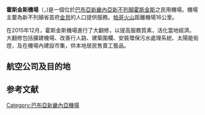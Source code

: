 {{noteTA
|G1 = TO
}}
{{Refimprove|time=2021-10-09T18:18:34+00:00}}
{{Airport infobox
| box-width        = 30%
| airport_name     = 霍斯金斯機場<br>Hoskins Airport
| type             = 民用
| city             = [[巴布亞新畿內亞|巴布亞新畿內亞]][[新不列顛|新不列顛]][[霍斯金斯|霍斯金斯]]
| location         = [[巴布亞新畿內亞|巴布亞新畿內亞]][[新不列顛|新不列顛]][[霍斯金斯|霍斯金斯]]
| pushpin_map            = Papua New Guinea
| elevation        = 66[[英呎|英呎]]/20[[米|米]]
| IATA             = HKN
| ICAO             = AYHK
| coordinates      = {{Coord|05|27|43.81|S|150|24|17.80|E|type:airport}}
| runway1_heading  = 12/30
| runway1_feet     = 5,212
| runway1_meter    = 1,589
| runway1_surface  = [[柏油|柏油]]
| footnotes        = 來源:世界航空數據<ref>[http://worldaerodata.com/wad.cgi?id=PP40765]</ref>
}}
'''霍斯金斯機場'''（{{lang-en|Hoskins Airport}}，{{airport codes|HKN|AYHK}})是一個位於[[巴布亞新畿內亞|巴布亞新畿內亞]][[新不列顛|新不列顛]][[霍斯金斯|霍斯金斯]]之民用機場。機場主要為新不列顛省首府[[金貝|金貝]]的人口提供服務。[[帕哥火山|帕哥火山]]距離機場16公里。

在2015年12月，霍斯金斯機場進行了大翻修，以提高服務質素，活化當地經濟。大翻修包括擴建機場、改善行人路、建築圍欄、安裝環保污水處理系統、太陽能街燈，及在機場內建設市集，供本地居民售賣工藝品。

==航空公司及目的地==
{{airport-dest-list
|[[紐吉尼航空|紐吉尼航空]] | {{tsl|en|Lae Nadzab Airport|萊城}}、[[傑克遜斯國際機場|傑克遜斯]]、{{tsl|en|Rabaul Airport|拉包爾}}
|[[巴布亞新幾內亞航空|巴布亞新幾內亞航空]]<ref>[http://www.apng.com/sdoc.asp?fname=SCHED_18_4_RPT_26Sep11.pdf Airlines PNG flight schedule]{{dead link|date=April 2017 |bot=InternetArchiveBot |fix-attempted=yes }}</ref> | 萊城、拉包爾
| {{tsl|en|Travel Air (Papua New Guinea)|Travel Air航空}}  | 萊城、傑克遜斯、拉包爾
}}

==参考文献==
{{reflist}}

[[Category:巴布亞新畿內亞機場|Category:巴布亞新畿內亞機場]]
{{Oceania-airport-stub}}
{{PapuaNewGuinea-stub}}